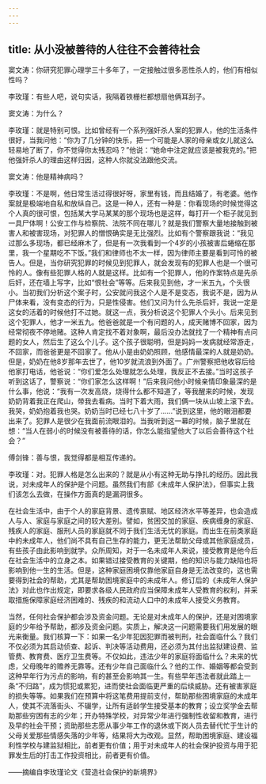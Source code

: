 ```yaml
---
---
---
```

title: 从小没被善待的人往往不会善待社会
---




窦文涛：你研究犯罪心理学三十多年了，一定接触过很多恶性杀人的，他们有相似性吗？

李玫瑾：有些人吧，说句实话，我隔着铁栅栏都想扇他俩耳刮子。

窦文涛：为什么？

李玫瑾：就是特别可恨。比如曾经有一个系列强奸杀人案的犯罪人，他的生活条件很好，当我问他：“你为了几分钟的快乐，把一个可能是人家的母亲或女儿就这么轻易地了断了，你不觉得你太残忍吗？”他说：“她命中注定就应该是被我克的。”把他强奸杀人的理由这样归因，这种人你就没法跟他交流。

窦文涛：他是精神病吗？

李玫瑾：不是啊，他日常生活过得很好呀，家里有钱，而且结婚了，有老婆。他作案就是极端地自私和放纵自己。这是一种人，还有一种是：你看现场的时候觉得这个人真的很可恨，包括某大学马某某的那个现场也是这样，每打开一个柜子就见到一具尸体啊！公安工作与检察院、法院不同在哪儿？就是我们警察大量地接触到被害人和被害现场，对犯罪人的憎恨确实是无比强烈。比如有个警察跟我说：“我见过那么多现场，都已经麻木了，但是有一次我看到一个4岁的小孩被害后蜷缩在那里，我一个星期吃不下饭。”我们和律师也不太一样，因为律师主要是看到可怜的被告人。但是，当你研究犯罪的时候见到犯罪人，就会发现有的犯罪人也是一个很可怜的人。像有些犯罪人格的人就是这样。比如有一个犯罪人，他的作案特点是先杀后奸，还在墙上写字，比如“恨社会”等等。后来我见到他，才一米五九，个头很小。当初我们分析这个案子时，公安就问我这个人是不是变态，我说不是，因为从尸体来看，没有变态的行为，只是性侵害。他们又问为什么先杀后奸，我说一定是这女的活着的时候他打不过她。就这一点，我分析说这个犯罪人个头小。后来见到这个犯罪人，他才一米五九。他爸爸就是一个有问题的人，成天赌博不回家，因为经常彻夜不停地赌。这种人肯定找不着对象啊，最后没办法就找了一个精神有点问题的女人，然后生了这么个儿子。这个孩子很聪明，但是妈妈一发病就经常游走，不回家，而爸爸更是不回家了。他从小是由奶奶照顾，他感情最深的人就是奶奶。但是，奶奶在他8岁那年去世了，他10岁就流浪到外面了。广州警察把他收容后给他家打电话，他爸说：“你们爱怎么处理就怎么处理，我反正不去接。”当时这孩子听到这话了，警察说：“你们家怎么这样啊！”后来我问他小时候亲情印象最深的是什么事，他说：“我有一次发高烧，烧得什么都不知道了，等我醒来的时候，发现奶奶背着我正在爬山，带我去看病。当时下着大雨，我们俩一块从山坡上滚下去。我哭，奶奶抱着我也哭。奶奶当时已经七八十岁了……”说到这里，他的眼泪都要出来了。犯罪人是很少在我面前流眼泪的。当我听到这一幕的时候，脑子里就在想：“当人在弱小的时候没有被善待的话，你怎么能指望他大了以后会善待这个社会？”

傅剑锋：善与恨，我觉得都是相互传递的。

李玫瑾：对。犯罪人格是怎么出来的？就是从小有这种无助与挣扎的经历。因此我说，对未成年人的保护是个问题。虽然我们有部《未成年人保护法》，但事实上我们该怎么去做，在操作方面真的是漏洞很多。

在社会生活中，由于个人的家庭背景、遗传禀赋、地区经济水平等差异，也会造成人与人、家庭与家庭之间的较大差别。譬如，贫困交加的家庭、疾病缠身的家庭、残疾人的家庭、服刑人员的家庭就不同于我们生活无忧的家庭。而出生在前类家庭中的未成年人，他们尚不具有自己生存的能力，更无法帮助父母或其他家庭成员，有些孩子由此影响到就学。众所周知，对于一名未成年人来说，接受教育是他今后在社会生活中的立身之本。如果错过接受教育的关键期，他的知识与能力缺陷也将影响到他一生的生活。但是，这种家庭困境仅靠他家庭自身是无法改变的，这也需要得到社会的帮助，尤其是帮助困境家庭中的未成年人。修订后的《未成年人保护法》对此也作出规定，即要求各级人民政府应当保障未成年人受教育的权利，并采取措施保障家庭经济困难的、残疾的和流动人口中的未成年人接受义务教育。

当然，任何社会保护都会涉及资金问题。无论是对未成年人的保护，还是对困境家庭的少年给予帮助，都涉及资金问题。实质上，解决这一问题需要我们用发展的眼光来衡量。我们核算一下：如果一名少年犯因犯罪而被判刑，社会面临什么？我们不仅必须为其启动侦查、起诉、判决等活动费用，还必须为其付出监狱建设费、监管费、教育费、医疗卫生费等。不仅如此，违法少年的家庭将面临什么？未来的忧虑，父母晚年的赡养无靠等。还有少年自己面临什么？他的工作、婚姻等都会受到这种早年行为污点的影响，有的甚至会影响其一生。有些早年违法者就此踏上一条“不归路”，成为惯犯或累犯，进而使社会面临更严重的后续威胁。还有被害家庭的损失等等。如果我们在预算中将这笔费用提前支付，帮助那些困境家庭的未成年人，使其不流落街头、不辍学，让所有适龄学生接受基本的教育；设立奖学金去帮助那些穷困有志的少年；开办特殊学校，对异常少年进行强制性收留和教育，进行及早的社会干预；资助那些志愿从事少年工作的退休或下岗人员去替代忙于生计的父母关爱那些情感失落的少年等，结果将大为改观。显然，帮助困境家庭、建设福利性学校与建监狱相比，前者更有价值；用于对未成年人的社会保护投资与用于犯罪发生后的打击工作投资相比，前者更有价值。

——摘编自李玫瑾论文《营造社会保护的新境界》
